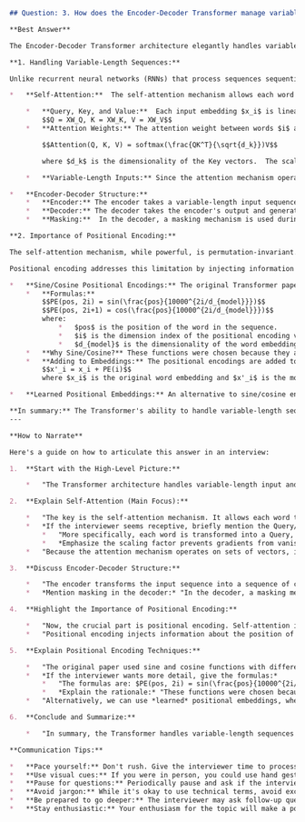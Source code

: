 ```markdown
## Question: 3. How does the Encoder-Decoder Transformer manage variable-length input and output sequences? What is the importance of positional encoding in this context?

**Best Answer**

The Encoder-Decoder Transformer architecture elegantly handles variable-length input and output sequences through a combination of its self-attention mechanism and the crucial addition of positional encodings. Let's break down each aspect:

**1. Handling Variable-Length Sequences:**

Unlike recurrent neural networks (RNNs) that process sequences sequentially, Transformers operate on the entire input sequence in parallel. This parallelism is enabled by the self-attention mechanism.

*   **Self-Attention:**  The self-attention mechanism allows each word in the input sequence to attend to all other words, computing a weighted average of their representations. These weights reflect the relevance of each word to the current word.  This is done independently of the word's position in the sequence (initially). The attention mechanism's equations are as follows:

    *   **Query, Key, and Value:**  Each input embedding $x_i$ is linearly transformed into three vectors: Query ($Q_i$), Key ($K_i$), and Value ($V_i$). These transformations are learned. The matrices $W_Q$, $W_K$, and $W_V$ are weight matrices.
        $$Q = XW_Q, K = XW_K, V = XW_V$$
    *   **Attention Weights:** The attention weight between words $i$ and $j$ is computed as the scaled dot product of their Query and Key vectors, followed by a softmax:

        $$Attention(Q, K, V) = softmax(\frac{QK^T}{\sqrt{d_k}})V$$

        where $d_k$ is the dimensionality of the Key vectors.  The scaling by $\sqrt{d_k}$ prevents the dot products from becoming too large, which can push the softmax function into regions where gradients are very small.

    *   **Variable-Length Inputs:** Since the attention mechanism operates on sets of vectors, it naturally adapts to different input lengths. The input is simply a matrix $X$ of shape (sequence length, embedding dimension), and the attention mechanism processes it without being constrained by a fixed sequence length.  The output of each layer will also be a matrix of the same shape (sequence length, embedding dimension).

*   **Encoder-Decoder Structure:**
    *   **Encoder:** The encoder takes a variable-length input sequence and transforms it into a sequence of continuous representations. This encoding captures the contextual information of the input.
    *   **Decoder:** The decoder takes the encoder's output and generates a variable-length output sequence, one element at a time.  It uses an "autoregressive" approach, meaning that the prediction at each step depends on the previously generated tokens and the encoder's output.  The attention mechanism in the decoder also allows it to attend to the encoder's output, effectively aligning the input and output sequences.
    *   **Masking:**  In the decoder, a masking mechanism is used during training to prevent the decoder from "cheating" by looking at future tokens in the target sequence. This ensures that the decoder only uses information from previously generated tokens to predict the next token.

**2. Importance of Positional Encoding:**

The self-attention mechanism, while powerful, is permutation-invariant. This means that if you shuffle the order of the input words, the self-attention mechanism will produce the same output. This is because the attention mechanism computes relationships between words but doesn't inherently understand their position in the sequence. This is a major problem because word order is critical to meaning.

Positional encoding addresses this limitation by injecting information about the position of each word into the input embeddings.

*   **Sine/Cosine Positional Encodings:** The original Transformer paper introduced sine and cosine functions with different frequencies to encode position.
    *   **Formulas:**
        $$PE(pos, 2i) = sin(\frac{pos}{10000^{2i/d_{model}}})$$
        $$PE(pos, 2i+1) = cos(\frac{pos}{10000^{2i/d_{model}}})$$
        where:
            *   $pos$ is the position of the word in the sequence.
            *   $i$ is the dimension index of the positional encoding vector.
            *   $d_{model}$ is the dimensionality of the word embeddings.
    *   **Why Sine/Cosine?** These functions were chosen because they allow the model to easily learn to attend to relative positions.  For any fixed offset $k$, $PE_{pos+k}$ can be represented as a linear transformation of $PE_{pos}$. This makes it easier for the model to generalize to sequences longer than those seen during training.  This can be proven using trigonometric identities.
    *   **Adding to Embeddings:** The positional encodings are added to the word embeddings:
        $$x'_i = x_i + PE(i)$$
        where $x_i$ is the original word embedding and $x'_i$ is the modified embedding that includes positional information. The $x'_i$ becomes the input $X$ to the self-attention layers described above.

*   **Learned Positional Embeddings:** An alternative to sine/cosine encodings is to learn positional embeddings directly. In this approach, each position is assigned a unique vector, which is learned during training, similarly to word embeddings. Both learned and fixed positional encodings have been shown to perform well, and the choice between them often depends on the specific task and dataset.

**In summary:** The Transformer's ability to handle variable-length sequences stems from its parallel processing of the input via self-attention. Positional encoding is vital because it augments the word embeddings with information about the word's location in the sequence, thereby reinstating the importance of order that would otherwise be lost due to the permutation-invariance of self-attention. Without positional encoding, the Transformer would be unable to distinguish between different word orders, which is crucial for understanding language.
---

**How to Narrate**

Here's a guide on how to articulate this answer in an interview:

1.  **Start with the High-Level Picture:**

    *   "The Transformer architecture handles variable-length input and output sequences through a combination of its self-attention mechanism and positional encodings. Unlike RNNs, which process sequences sequentially, Transformers process the entire input in parallel."

2.  **Explain Self-Attention (Main Focus):**

    *   "The key is the self-attention mechanism. It allows each word to attend to all other words, computing a weighted average. These weights indicate the relevance of each word to the current word."
    *   *If the interviewer seems receptive, briefly mention the Query/Key/Value concepts and the scaled dot-product attention formula:*
        *   "More specifically, each word is transformed into a Query, Key, and Value vector. The attention weights are calculated using the scaled dot product of the Queries and Keys, followed by a softmax, like this:  $Attention(Q, K, V) = softmax(\frac{QK^T}{\sqrt{d_k}})V$."
        *   *Emphasize the scaling factor prevents gradients from vanishing.*
    *   "Because the attention mechanism operates on sets of vectors, it can naturally adapt to different input lengths. The input just becomes a matrix of (sequence length, embedding dimension)."

3.  **Discuss Encoder-Decoder Structure:**

    *   "The encoder transforms the input sequence into a sequence of continuous representations. The decoder generates the output sequence one element at a time, attending to both the encoder's output and the previously generated tokens."
    *   *Mention masking in the decoder:* "In the decoder, a masking mechanism prevents it from 'cheating' by looking at future tokens during training."

4.  **Highlight the Importance of Positional Encoding:**

    *   "Now, the crucial part is positional encoding. Self-attention is permutation-invariant, which means it doesn't inherently understand word order.  Word order, of course, is critical to the meaning of language."
    *   "Positional encoding injects information about the position of each word into the input embeddings, thus reinstating the importance of order."

5.  **Explain Positional Encoding Techniques:**

    *   "The original paper used sine and cosine functions with different frequencies."
    *   *If the interviewer wants more detail, give the formulas:*
        *   "The formulas are: $PE(pos, 2i) = sin(\frac{pos}{10000^{2i/d_{model}}})$ and $PE(pos, 2i+1) = cos(\frac{pos}{10000^{2i/d_{model}}})$."
        *   *Explain the rationale:* "These functions were chosen because they allow the model to easily learn relative positions.  There is a proof available based on trigonometric identities showing that for a fixed offset $k$, $PE_{pos+k}$ can be represented as a linear transformation of $PE_{pos}$".
    *   "Alternatively, we can use *learned* positional embeddings, where each position is assigned a unique vector learned during training. Both approaches work well."

6.  **Conclude and Summarize:**

    *   "In summary, the Transformer handles variable-length sequences with self-attention, and positional encoding ensures that word order is properly taken into account. Without positional encoding, the model would be unable to distinguish between different word orders."

**Communication Tips:**

*   **Pace yourself:** Don't rush. Give the interviewer time to process the information.
*   **Use visual cues:** If you were in person, you could use hand gestures to illustrate the flow of information.  In a virtual interview, consider briefly sketching a simplified Transformer diagram if allowed (check with the interviewer first).
*   **Pause for questions:** Periodically pause and ask if the interviewer has any questions. This ensures they are following along and allows you to address any areas of confusion.
*   **Avoid jargon:** While it's okay to use technical terms, avoid excessive jargon. Explain concepts clearly and concisely.
*   **Be prepared to go deeper:** The interviewer may ask follow-up questions about specific aspects of the Transformer architecture or positional encoding. Be prepared to elaborate on your explanations.
*   **Stay enthusiastic:** Your enthusiasm for the topic will make a positive impression.
```